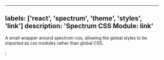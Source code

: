 

---
labels: ['react', 'spectrum', 'theme', 'styles', 'link']
description: 'Spectrum CSS Module: link'
---


A small wrapper around spectrum-css, allowing the global
styles to be imported as css modules rather than global CSS.

<CSSModulePreview styles={styles} />;
